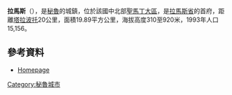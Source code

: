 '''拉馬斯'''（{{lang-es|Lamas}}），是[[秘魯|秘魯]]的城鎮，位於該國中北部[[聖馬丁大區|聖馬丁大區]]，是[[拉馬斯省|拉馬斯省]]的首府，距離[[塔拉波托|塔拉波托]]20公里，面積19.89平方公里，海拔高度310至920米，1993年人口15,156。

==參考資料==
* {{es icon}} [http://www.lamasperu.com/ Homepage] {{Wayback|url=http://www.lamasperu.com/ |date=20200221162809 }}

{{coord|6|25|S|76|32|W|region:PE_type:city|display=title}}

{{Peru-geo-stub}}
[[Category:秘魯城市|Category:秘魯城市]]